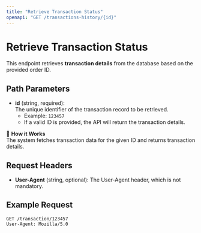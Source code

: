 ```yaml
---
title: "Retrieve Transaction Status"
openapi: "GET /transactions-history/{id}"
---
```


# Retrieve Transaction Status

This endpoint retrieves **transaction details** from the database based on the provided order ID.

## Path Parameters

- **id** (string, required):  
  The unique identifier of the transaction record to be retrieved.  
  - Example: `123457`  
  - If a valid ID is provided, the API will return the transaction details.

📌 **How it Works**  
The system fetches transaction data for the given ID and returns transaction details.

## Request Headers

- **User-Agent** (string, optional): The User-Agent header, which is not mandatory.

## Example Request

```http
GET /transaction/123457
User-Agent: Mozilla/5.0
